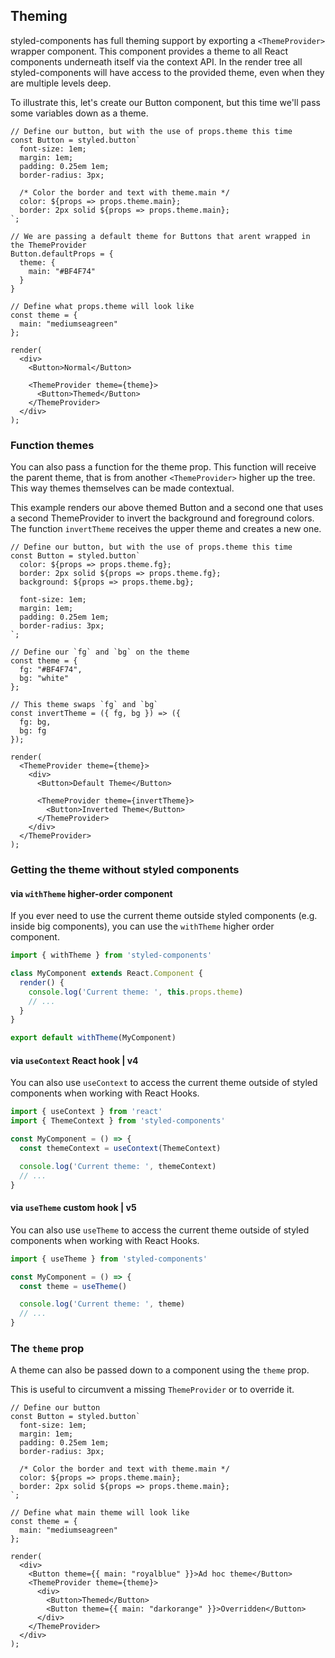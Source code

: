 ## Theming

styled-components has full theming support by exporting a `<ThemeProvider>` wrapper component.
This component provides a theme to all React components underneath itself via the context API. In the render
tree all styled-components will have access to the provided theme, even when they are multiple levels deep.

To illustrate this, let's create our Button component, but this time we'll pass some variables down
as a theme.

```react
// Define our button, but with the use of props.theme this time
const Button = styled.button`
  font-size: 1em;
  margin: 1em;
  padding: 0.25em 1em;
  border-radius: 3px;

  /* Color the border and text with theme.main */
  color: ${props => props.theme.main};
  border: 2px solid ${props => props.theme.main};
`;

// We are passing a default theme for Buttons that arent wrapped in the ThemeProvider
Button.defaultProps = {
  theme: {
    main: "#BF4F74"
  }
}

// Define what props.theme will look like
const theme = {
  main: "mediumseagreen"
};

render(
  <div>
    <Button>Normal</Button>

    <ThemeProvider theme={theme}>
      <Button>Themed</Button>
    </ThemeProvider>
  </div>
);
```

### Function themes

You can also pass a function for the theme prop. This function will receive the parent theme, that is from
another `<ThemeProvider>` higher up the tree. This way themes themselves can be made contextual.

This example renders our above themed Button and a second one that uses a second ThemeProvider to invert the
background and foreground colors. The function `invertTheme` receives the upper theme and creates a new one.

```react
// Define our button, but with the use of props.theme this time
const Button = styled.button`
  color: ${props => props.theme.fg};
  border: 2px solid ${props => props.theme.fg};
  background: ${props => props.theme.bg};

  font-size: 1em;
  margin: 1em;
  padding: 0.25em 1em;
  border-radius: 3px;
`;

// Define our `fg` and `bg` on the theme
const theme = {
  fg: "#BF4F74",
  bg: "white"
};

// This theme swaps `fg` and `bg`
const invertTheme = ({ fg, bg }) => ({
  fg: bg,
  bg: fg
});

render(
  <ThemeProvider theme={theme}>
    <div>
      <Button>Default Theme</Button>

      <ThemeProvider theme={invertTheme}>
        <Button>Inverted Theme</Button>
      </ThemeProvider>
    </div>
  </ThemeProvider>
);
```

### Getting the theme without styled components

#### via `withTheme` higher-order component

If you ever need to use the current theme outside styled components (e.g. inside big components), you can use
the `withTheme` higher order component.

```jsx
import { withTheme } from 'styled-components'

class MyComponent extends React.Component {
  render() {
    console.log('Current theme: ', this.props.theme)
    // ...
  }
}

export default withTheme(MyComponent)
```

#### via `useContext` React hook | v4

You can also use `useContext` to access the current theme outside of styled components when working with React Hooks.

```jsx
import { useContext } from 'react'
import { ThemeContext } from 'styled-components'

const MyComponent = () => {
  const themeContext = useContext(ThemeContext)

  console.log('Current theme: ', themeContext)
  // ...
}
```

#### via `useTheme` custom hook | v5

You can also use `useTheme` to access the current theme outside of styled components when working with React Hooks.

```jsx
import { useTheme } from 'styled-components'

const MyComponent = () => {
  const theme = useTheme()

  console.log('Current theme: ', theme)
  // ...
}
```

### The `theme` prop

A theme can also be passed down to a component using the `theme` prop.

This is useful to circumvent a missing `ThemeProvider` or to override it.

```react
// Define our button
const Button = styled.button`
  font-size: 1em;
  margin: 1em;
  padding: 0.25em 1em;
  border-radius: 3px;

  /* Color the border and text with theme.main */
  color: ${props => props.theme.main};
  border: 2px solid ${props => props.theme.main};
`;

// Define what main theme will look like
const theme = {
  main: "mediumseagreen"
};

render(
  <div>
    <Button theme={{ main: "royalblue" }}>Ad hoc theme</Button>
    <ThemeProvider theme={theme}>
      <div>
        <Button>Themed</Button>
        <Button theme={{ main: "darkorange" }}>Overridden</Button>
      </div>
    </ThemeProvider>
  </div>
);
```
